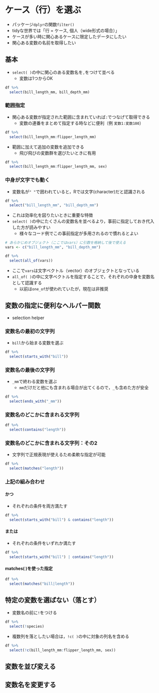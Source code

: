 # ケース（行）を選ぶ {#filter}

* パッケージ`dplyr`の関数`filter()`
* tidyな世界では「行 = ケース, 個人（wide形式の場合）」
* ケースが多い時に関心あるケースに限定したデータにしたい
* 関心ある変数の名前を取得したい



## 基本 {#filter1}

* `select( )`の中に関心のある変数名を`,`をつけて並べる
  + 変数は1つからOK

```r
df %>% 
  select(bill_length_mm, bill_depth_mm)

```

### 範囲指定 {#filter_range}

* 関心ある変数が指定された範囲に含まれていれば`:`でつなげて取得できる
  + 変数の連番をまとめて指定する時などに便利（例 `変数1:変数100`）

```r
df %>% 
  select(bill_length_mm:flipper_length_mm)
```

* 範囲に加えて追加の変数を追加できる
  + 飛び飛びの変数群を選びたいときに有用

```r
df %>% 
  select(bill_length_mm:flipper_length_mm, sex)
```

### 中身が文字でも動く {#filter_cha}

* 変数名が`" "`で囲われていると，Rでは文字(character)だと認識される

```r
df %>% 
  select("bill_length_mm", "bill_depth_mm")

```

* これは効率化を図りたいときに重要な特徴
* `select( )`の中にたくさんの変数名を並べるより，事前に指定しておき代入した方が読みやすい
  + 様々なコード例でこの事前指定が多用されるので慣れるとよい

```r
# あらかじめオブジェクト（ここではvars）に引数を格納して後で使える
vars <- c("bill_length_mm", "bill_depth_mm")

df %>% 
  select(all_of(vars))
```

* ここで`vars`は文字ベクトル（vector）のオブジェクトとなっている
* `all_of( )`の中に文字ベクトルを指定することで，それぞれの中身を変数名として認識する
  + 以前は`one_of`が使われていたが，現在は非推奨

## 変数の指定に便利なヘルパー関数 {#filter_helper}

* selection helper

### 変数名の最初の文字列 {#filter_helper1}

* `bill`から始まる変数を選ぶ

```r
df %>%
  select(starts_with("bill"))
```

### 変数名の最後の文字列 {#filter_helper2}

* `_mm`で終わる変数を選ぶ
  + `mm`だけだと他にも含まれる場合が出てくるので，`_`も含めた方が安全

```r
df %>%
  select(ends_with("_mm"))
```

### 変数名のどこかに含まれる文字列 {#filter_helper3}

```r
df %>%
  select(contains("length"))
```

### 変数名のどこかに含まれる文字列：その2 {#filter_helper4}

* 文字列で正規表現が使えるため柔軟な指定が可能

```r
df %>%
  select(matches("length"))
```


### 上記の組み合わせ {#filter_helper5}

#### かつ {#filter_helper5_1}

* それぞれの条件を両方満たす

```r
df %>%
  select(starts_with("bill") & contains("length"))
```

#### または {#filter_helper5_2}

* それぞれの条件をいずれか満たす

```r
df %>%
  select(starts_with("bill") | contains("length"))
```

#### matches( )を使った指定 {#filter_helper5_3}
```r
df %>%
  select(matches("bill|length"))

```


## 特定の変数を選ばない（落とす） {#filter_drop}

* 変数名の前に`!`をつける

```r
df %>% 
  select(!species)

```

* 複数列を落としたい場合は，`!c( )`の中に対象の列名を含める

```r
df %>% 
  select(!c(bill_length_mm:flipper_length_mm, sex))

```


## 変数を並び変える
## 変数名を変更する
